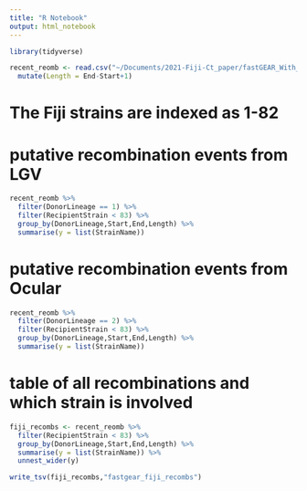 ```yaml
---
title: "R Notebook"
output: html_notebook
---
```




```r
library(tidyverse)
```

```r
recent_reomb <- read.csv("~/Documents/2021-Fiji-Ct_paper/fastGEAR_With_Fiji_isolates_Only/recombinations_recent.txt", sep="") %>%
  mutate(Length = End-Start+1)
```

# The Fiji strains are indexed as 1-82

# putative recombination events from LGV
```r
recent_reomb %>% 
  filter(DonorLineage == 1) %>%
  filter(RecipientStrain < 83) %>%
  group_by(DonorLineage,Start,End,Length) %>%
  summarise(y = list(StrainName)) 
```

# putative recombination events from Ocular
```r
recent_reomb %>% 
  filter(DonorLineage == 2) %>%
  filter(RecipientStrain < 83) %>%
  group_by(DonorLineage,Start,End,Length) %>%
  summarise(y = list(StrainName)) 
```

# table of all recombinations and which strain is involved

```r
fiji_recombs <- recent_reomb %>% 
  filter(RecipientStrain < 83) %>%
  group_by(DonorLineage,Start,End,Length) %>%
  summarise(y = list(StrainName)) %>%
  unnest_wider(y)

write_tsv(fiji_recombs,"fastgear_fiji_recombs")
```



